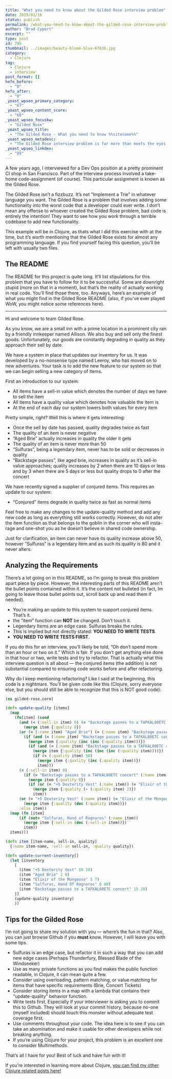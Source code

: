 ```yaml
---
title: "What you need to know about the Gilded Rose interview problem"
date: 2019/01/16
status: publish
permalink: /what-you-need-to-know-about-the-gilded-rose-interview-problem
author: "Brad Cypert"
excerpt: ""
type: post
id: 795
thumbnail: ../images/beauty-bloom-blue-67636.jpg
category:
  - Clojure
tag:
  - Clojure
  - interview
post_format: []
hefo_before:
  - "0"
hefo_after:
  - "0"
_yoast_wpseo_primary_category:
  - "67"
_yoast_wpseo_content_score:
  - "60"
_yoast_wpseo_focuskw:
  - "Gilded Rose"
_yoast_wpseo_title:
  - "The Gilded Rose - What you need to know %%sitename%%"
_yoast_wpseo_metadesc:
  - "The Gilded Rose interview problem is far more than meets the eyes. You may have requirements, but you need to refactor and provide test coverage, as well!"
_yoast_wpseo_linkdex:
  - "89"
---
```


A few years ago, I interviewed for a Dev Ops position at a pretty prominent CI shop in San Francisco. Part of the interview process involved a take-home code-assignment (of course). This particular assignment is known as the Gilded Rose.

The Gilded Rose isn’t a fizzbuzz. It’s not “Implement a Trie” in whatever language you want. The Gilded Rose is a problem that involves adding some functionality into the worst code that a developer could ever write. I don’t mean any offense to whoever created the Gilded Rose problem, bad code is entirely the intention! They want to see how you work through a terrible codebase to add new functionality.

This example will be in Clojure, as thats what I did this exercise with at the time, but it’s worth mentioning that the Gilded Rose exists for almost any programming language. If you find yourself facing this question, you’ll be left with usually two files.

## The README

The README for this project is quite long. It’ll list stipulations for this problem that you have to follow for it to be successful. Some are downright stupid (more on that in a moment), but that’s the reality of actually working in real code. You’ll find those there, too. Anyways, here’s an example of what you might find in the Gilded Rose README (also, if you’ve ever played WoW, you might notice some references here).

---

Hi and welcome to team Gilded Rose.

As you know, we are a small inn with a prime location in a prominent city ran by a friendly innkeeper named Allison. We also buy and sell only the finest goods. Unfortunately, our goods are constantly degrading in quality as they approach their sell by date.

We have a system in place that updates our inventory for us. It was developed by a no-nonsense type named Leeroy, who has moved on to new adventures. Your task is to add the new feature to our system so that we can begin selling a new category of items.

First an introduction to our system:

- All items have a sell-in value which denotes the number of days we have to sell the item
- All items have a quality value which denotes how valuable the item is
- At the end of each day our system lowers both values for every item

Pretty simple, right? Well this is where it gets interesting:

- Once the sell by date has passed, quality degrades twice as fast
- The quality of an item is never negative
- “Aged Brie” actually increases in quality the older it gets
- The quality of an item is never more than 50
- “Sulfuras”, being a legendary item, never has to be sold or decreases in quality
- “Backstage passes”, like aged brie, increases in quality as it’s sell-in value approaches; quality increases by 2 when there are 10 days or less and by 3 when there are 5 days or less but quality drops to 0 after the concert

We have recently signed a supplier of conjured items. This requires an update to our system:

- “Conjured” items degrade in quality twice as fast as normal items

Feel free to make any changes to the update-quality method and add any new code as long as everything still works correctly. However, do not alter the item function as that belongs to the goblin in the corner who will insta-rage and one-shot you as he doesn’t believe in shared code ownership.

Just for clarification, an item can never have its quality increase above 50, however “Sulfuras” is a legendary item and as such its quality is 80 and it never alters.

## Analyzing the Requirements

There’s a lot going on in this README, so I’m going to break this problem apart piece by piece. However, the interesting parts of this README aren’t the bullet points contained within it. It’s the content not bulleted (in fact, Im going to leave those bullet points out, scroll back up and read them if needed).

- You’re making an update to this system to support conjured items. That’s it.
- the “item” function can **NOT** be changed. Don’t touch it.
- Legendary Items are an edge case. Sulfuras breaks the rules.
- This is implied but not directly stated: **YOU NEED TO WRITE TESTS**.
- **YOU NEED TO WRITE TESTS FIRST**.

If you do this for an interview, you’ll likely be told, “Oh don’t spend more than an hour or two on it.” Which is fair. If you don’t get anything else done in that hour or two, write tests and try to refactor. That is actually what this interview question is all about — the conjured items (the addition) is not substantial compared to ensuring code works before and after refactoring.

Why do I keep mentioning refactoring? Like I said at the beginning, this code is a nightmare. You’ll be given code like this (Clojure, sorry everyone else, but you should still be able to recognize that this is NOT good code):

```clojure
(ns gilded-rose.core)

(defn update-quality [items]
  (map
    (fn[item] (cond
      (and (< (:sell-in item) 0) (= "Backstage passes to a TAFKAL80ETC concert" (:name item)))
        (merge item {:quality 0})
      (or (= (:name item) "Aged Brie") (= (:name item) "Backstage passes to a TAFKAL80ETC concert"))
        (if (and (= (:name item) "Backstage passes to a TAFKAL80ETC concert") (>= (:sell-in item) 5) (< (:sell-in item) 10))
          (merge item {:quality (inc (inc (:quality item)))})
          (if (and (= (:name item) "Backstage passes to a TAFKAL80ETC concert") (>= (:sell-in item) 0) (< (:sell-in item) 5))
            (merge item {:quality (inc (inc (inc (:quality item))))})
            (if (< (:quality item) 50)
              (merge item {:quality (inc (:quality item))})
              item)))
      (< (:sell-in item) 0)
        (if (= "Backstage passes to a TAFKAL80ETC concert" (:name item))
          (merge item {:quality 0})
          (if (or (= "+5 Dexterity Vest" (:name item)) (= "Elixir of the Mongoose" (:name item)))
            (merge item {:quality (- (:quality item) 2)})
            item))
      (or (= "+5 Dexterity Vest" (:name item)) (= "Elixir of the Mongoose" (:name item)))
        (merge item {:quality (dec (:quality item))})
      :else item))
  (map (fn [item]
      (if (not= "Sulfuras, Hand of Ragnaros" (:name item))
        (merge item {:sell-in (dec (:sell-in item))})
        item))
  items)))

(defn item [item-name, sell-in, quality]
  {:name item-name, :sell-in sell-in, :quality quality})

(defn update-current-inventory[]
  (let [inventory
    [
      (item "+5 Dexterity Vest" 10 20)
      (item "Aged Brie" 2 0)
      (item "Elixir of the Mongoose" 5 7)
      (item "Sulfuras, Hand Of Ragnaros" 0 80)
      (item "Backstage passes to a TAFKAL80ETC concert" 15 20)
    ]]
    (update-quality inventory)
    ))
```

## Tips for the Gilded Rose

I’m not going to share my solution with you — where’s the fun in that? Also, you can just browse Github if you **must** know. However, I will leave you with some tips.

- Sulfuras is an edge case, but refactor it in such a way that you can add new edge cases (Perhaps Thunderfury, Blessed Blade of the Windseeker)
- Use as many private functions as you find makes the public function readable, in Clojure, it can mean quite a few.
- Consider using overloading, pattern matching, or value matching for items that have specific requirements (Brie, Concert Tickets)
- Consider storing items in a map with a lambda that contains their “update-quality” behavior function.
- Write tests first. Especially if your interviewer is asking you to commit this to Github. They will look at your commit history, because no-one (myself included) should touch this monster without adequate test coverage first.
- Use comments throughout your code. The idea here is to see if you can take an abomination and make it usable for other developers while not breaking anything.
- If you’re using Clojure for your project, this problem is an excellent one to consider Multimethods.

That’s all I have for you! Best of luck and have fun with it!

If you’re interested in learning more about Clojure, [you can find my other Clojure related posts here!](http://www.bradcypert.com/clojure-async/)
